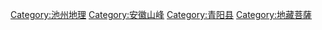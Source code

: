 {{catmore}}
[[Category:池州地理|Category:池州地理]]
[[Category:安徽山峰|Category:安徽山峰]]
[[Category:青阳县|Category:青阳县]]
[[Category:地藏菩薩|Category:地藏菩薩]]